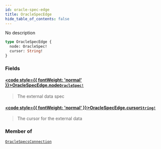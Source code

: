 ```yaml
---
id: oracle-spec-edge
title: OracleSpecEdge
hide_table_of_contents: false
---
```








No description

```graphql
type OracleSpecEdge {
  node: OracleSpec!
  cursor: String!
}
```


### Fields

#### [<code style={{ fontWeight: 'normal' }}>OracleSpecEdge.<b>node</b></code>](#)<Bullet />[`OracleSpec!`](/mainnet/api/graphql/objects/oracle-spec) <Badge class="secondary" text="non-null"/> <Badge class="secondary" text="object"/>
> The external data spec
> 

#### [<code style={{ fontWeight: 'normal' }}>OracleSpecEdge.<b>cursor</b></code>](#)<Bullet />[`String!`](/mainnet/api/graphql/scalars/string) <Badge class="secondary" text="non-null"/> <Badge class="secondary" text="scalar"/>
> The cursor for the external data
> 



### Member of

[`OracleSpecsConnection`](/mainnet/api/graphql/objects/oracle-specs-connection)  <Badge class="secondary" text="object"/>



